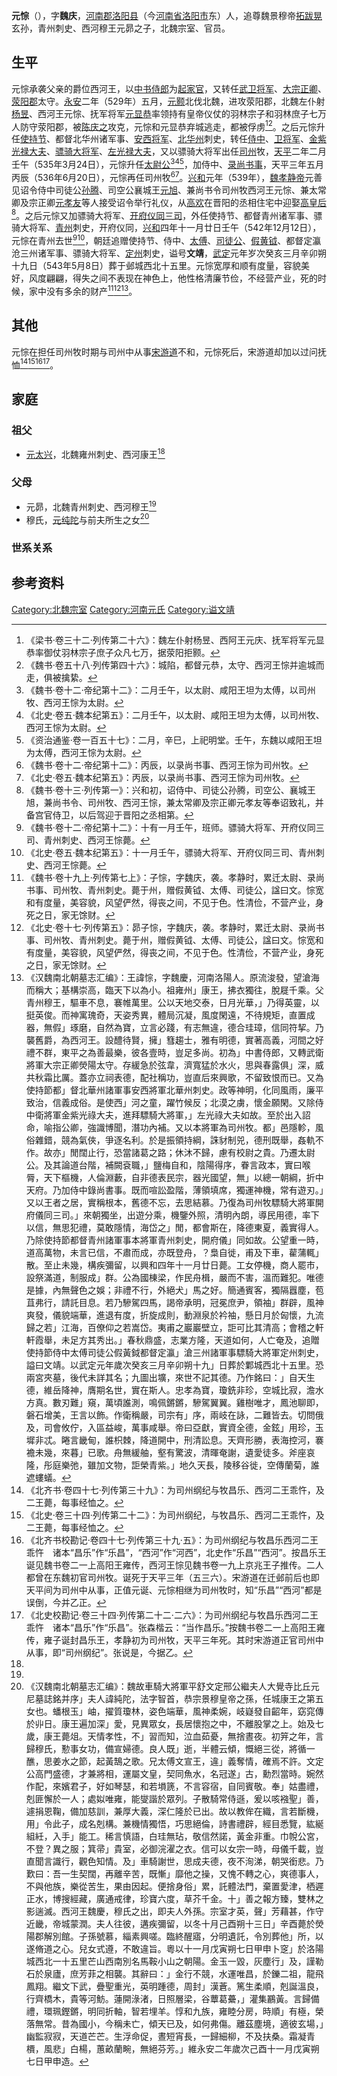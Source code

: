 '''元悰'''（{{bd|？|| 542年| 12月12日 |}}），字'''魏庆'''，[[河南郡|河南郡]][[洛阳县|洛阳县]]（今[[河南省|河南省]][[洛阳市|洛阳市]]东）人，追尊魏景穆帝[[拓跋晃|拓跋晃]]玄孙，青州刺史、西河穆王元昴之子，北魏宗室、官员。

==生平==
元悰承袭父亲的爵位西河王，以[[中书侍郎|中书侍郎]]为[[起家官|起家官]]，又转任[[武卫将军|武卫将军]]、[[大宗正卿|大宗正卿]]、[[荥阳郡|荥阳郡]]太守。[[永安_(北魏)|永安]]二年（529年）五月，[[元颢|元颢]]北伐北魏，进攻荥阳郡，北魏左仆射[[杨昱|杨昱]]、西河王元悰、抚军将军[[元显恭|元显恭]]率领持有皇帝仪仗的羽林宗子和羽林庶子七万人防守荥阳郡，被[[陈庆之|陈庆之]]攻克，元悰和元显恭弃城逃走，都被俘虏<ref>《梁书·卷三十二·列传第二十六》：魏左仆射杨昱、西阿王元庆、抚军将军元显恭率御仗羽林宗子庶子众凡七万，据荥阳拒颢。</ref><ref>《魏书·卷五十八·列传第四十六》：城陷，都督元恭，太守、西河王悰并逾城而走，俱被擒絷。</ref>。之后元悰升任[[使持节|使持节]]、都督北华州诸军事、[[安西将军|安西将军]]、[[北华州|北华州]]刺史，转任[[侍中|侍中]]、[[卫将军|卫将军]]、[[金紫光禄大夫|金紫光禄大夫]]、[[骠骑大将军|骠骑大将军]]、[[左光禄大夫|左光禄大夫]]，又以骠骑大将军出任[[司州|司州]]牧，[[天平_(东魏)|天平]]二年二月壬午（535年3月24日），元悰升任[[太尉公|太尉公]]<ref>《魏书·卷十二·帝纪第十二》：二月壬午，以太尉、咸阳王坦为太傅，以司州牧、西河王悰为太尉。</ref><ref>《北史·卷五·魏本纪第五》：二月壬午，以太尉、咸阳王坦为太傅，以司州牧、西河王悰为太尉。</ref><ref>《资治通鉴·卷一百五十七》：二月，辛巳，上祀明堂。壬午，东魏以咸阳王坦为太傅，西河王悰为太尉。</ref>，加侍中、[[录尚书事|录尚书事]]，天平三年五月丙辰（536年6月20日），元悰再任司州牧<ref>《魏书·卷十二·帝纪第十二》：丙辰，以录尚书事、西河王悰为司州牧。</ref><ref>《北史·卷五·魏本纪第五》：丙辰，以录尚书事、西河王悰为司州牧。</ref>。[[兴和_(年号)|兴和]]元年（539年），[[魏孝静帝|魏孝静帝]]元善见诏令侍中司徒公[[孙腾|孙腾]]、司空公襄城王[[元旭|元旭]]、兼尚书令司州牧西河王元悰、兼太常卿及宗正卿[[元孝友|元孝友]]等人接受诏令举行礼仪，从[[高欢|高欢]]在晋阳的丞相住宅中迎娶[[高皇后_(东魏)|高皇后]]<ref>《魏书·卷十三·列传第一》：兴和初，诏侍中、司徒公孙腾，司空公、襄城王旭，兼尚书令、司州牧、西河王悰，兼太常卿及宗正卿元孝友等奉诏致礼，并备宫官侍卫，以后驾迎于晋阳之丞相第。</ref>。之后元悰又加骠骑大将军、[[开府仪同三司|开府仪同三司]]，外任使持节、都督青州诸军事、骠骑大将军、[[青州_(311年-1131年)|青州]]刺史，开府仪同，[[兴和_(年号)|兴和]]四年十一月廿日壬午（542年12月12日），元悰在青州去世<ref>《魏书·卷十二·帝纪第十二》：十有一月壬午，班师。骠骑大将军、开府仪同三司、青州刺史、西河王悰薨。</ref><ref>《北史·卷五·魏本纪第五》：十一月壬午，骠骑大将军、开府仪同三司、青州刺史、西河王悰薨。</ref>，朝廷追赠使持节、侍中、[[太傅|太傅]]、[[司徒公|司徒公]]、[[假黄钺|假黄钺]]、都督定瀛沧三州诸军事、骠骑大将军、[[定州_(北魏)|定州]]刺史，谥号'''文靖'''，[[武定_(东魏)|武定]]元年岁次癸亥三月辛卯朔十九日（543年5月8日）葬于邺城西北十五里。元悰宽厚和顺有度量，容貌美好，风度翩翩，得失之间不表现在神色上，他性格清廉节俭，不经营产业，死的时候，家中没有多余的财产<ref>《魏书·卷十九上·列传第七上》：子悰，字魏庆，袭。孝静时，累迁太尉、录尚书事、司州牧、青州刺史。薨于州，赠假黄钺、太傅、司徒公，諡曰文。悰宽和有度量，美容貌，风望俨然，得丧之间，不见于色。性清俭，不营产业，身死之日，家无馀财。</ref><ref>《北史·卷十七·列传第五》：昴子悰，字魏庆，袭。孝静时，累迁太尉、录尚书事、司州牧、青州刺史。薨于州，赠假黄钺、太傅、司徒公，諡曰文。悰宽和有度量，美容貌，风望俨然，得丧之间，不见于色。性清俭，不营产业，身死之日，家无馀财。</ref><ref name=autogenerated1>《汉魏南北朝墓志汇编》：王諱悰，字魏慶，河南洛陽人。原流浚發，望滄海而稱大；基構崇高，臨天下以為小。祖雍州」康王，拂衣獨往，脫屣千乘。父青州穆王，驅車不息，褰帷萬里。公以天地交泰，日月光華，」乃得英靈，以挺英俊。而神寓瑰奇，天姿秀異，體局沉凝，風度閑遠，不待規矩，直置成器，無假」琢磨，自然為寶，立言必踐，有志無違，德合珪璋，信同符挈。乃襲舊爵，為西河王。設醴待賢，擁」篲趨士，雅有明德，實著高義，河間之好禮不群，東平之為善最樂，彼各壹時，豈足多尚。初為」中書侍郎，又轉武衛將軍大宗正卿熒陽太守。存緩急於弦韋，濟寬猛於水火，思與春露俱」深，威共秋霜比厲。蓋亦立祠表德，配社稱功，豈直后來興歌，不留致恨而已。又為使持節都」督北華州諸軍事安西將軍北華州刺史。政等神明，化同風雨，廉平致治，信義成俗。是使西」河之童，躍竹候反；北漠之虜，懷金願閑。又除侍中衛將軍金紫光祿大夫，進拜驃騎大將軍，」左光祿大夫如故。至於出入詔命，喻指公卿，強識博聞，潛功內補。又以本將軍為司州牧。都」邑隱軫，風俗雜錯，競為氣俠，爭逐名利。於是振領持綱，誅豺制兕，德刑既舉，姦軌不作。故亦」閒闊止行，恐當諸葛之路；休沐不歸，慮有校尉之貴。乃遷太尉公。及其論道台階，補闕袞職，」鹽梅自和，陰陽得序，眷言政本，實曰喉脣，天下樞機，人倫淵藪，自非德表民宗，器光國望，無」以總一朝綱，折中天府。乃加侍中錄尚書事。既而喧訟盈階，薄領填席，獨運神機，常有遊刃。」又以王者之居，實稱根本，舊德不忘，去思結慕。乃復為司州牧驃騎大將軍開府儀同三司。」來朝獨坐，出遊分乘，機鑒外照，清明內朗，導民用德，率下以信，無思犯禮，莫敢隱情，海岱之」閒，都會斯在，降德東夏，義實得人。乃除使持節都督青州諸軍事本將軍青州刺史，開府儀」同如故。公望重一時，道高萬物，未言已信，不肅而成，亦既登舟，？梟自徙，甫及下車，雚蒲輒」散。至止未幾，構疾彌留，以興和四年十一月廿日薨。工女停機，商人罷市，設祭滿道，制服成」群。公為國棟梁，作民舟楫，嚴而不害，溫而難犯。唯德是據，內無聲色之娛；非禮不行，外絕犬」馬之好。簡通賓客，獨隔囂塵，苞苴弗行，請託目息。若乃驂駕四馬，謁帝承明，冠冕庶尹，領袖」群辟，風神爽發，儀貌端華，進退有度，折旋成則，動淵泉於衿袖，懸日月於匈懷，九流歸之若」江海，百僚仰之若嵩岱。夷甫之巖巖壁立，詎可比其清高；會稽之軒軒霞舉，未足方其秀出。」春秋鼎盛，志業方隆，天道如何，人亡奄及，追贈使持節侍中太傅司徒公假黃鉞都督定瀛」滄三州諸軍事驃騎大將軍定州刺史，謚曰文靖。以武定元年歲次癸亥三月辛卯朔十九」日葬於鄴城西北十五里。恐兩宮夾墓，後代未詳其名；九圖出壙，來世不記其德。乃作銘曰：」自天生德，維岳降神，膺期名世，實在斯人。忠孝為寶，瓊銑非珍，空城比寂，澹水方真。數刃難」窺，萬頃誰測，鳴佩鏘鏘，驂駕翼翼。雞樹唯才，鳳池聊即，磐石增美，王言以飾。作衛稱嚴，司宗有」序，兩岐在詠，二難皆去。切問俄及，司會攸佇，入區益峻，萬事咸舉。帝曰亞獻，實資全德，金鉉」用珍，玉墀非忒。睠言畿甸，誰枳棘，降道開中，刑清訟息。天齊形勝，表海控河，褰襜未幾，來暮」已歌。舟無緩舳，壑有驚波，清暉奄謝，遺愛徒多。斧座哀隆，彤庭樂弛，雖加文物，詎榮青紫。」地久天長，陵移谷徙，空傳蘭菊，誰遮螻蟻。</ref>。

==其他==
元悰在担任司州牧时期与司州中从事[[宋游道|宋游道]]不和，元悰死后，宋游道却加以过问抚恤<ref>《北齐书·卷四十七·列传第三十九》：为司州纲纪与牧昌乐、西河二王乖忤，及二王薨，每事经恤之。</ref><ref>《北史·卷三十四·列传第二十二》：为司州纲纪，与牧昌乐、西河二王乖忤，及二王薨，每事经恤之。</ref><ref>《北齐书校勘记·卷四十七·列传第三十九·五》：为司州纲纪与牧昌乐西河二王乖忤　诸本“昌乐”作“乐昌”，“西河”作“河西”，北史作“乐昌”“西河”。按昌乐王诞见魏书卷二一上高阳王雍传，西河王悰见魏书卷一九上京兆王子推传。二人都曾在东魏初官司州牧。诞死于天平三年（五三六）。宋游道在迁邺前后也即天平间为司州中从事，正值元诞、元悰相继为司州牧时，知“乐昌”“西河”都是误倒，今并乙正。</ref><ref>《北史校勘记·卷三十四·列传第二十二·二六》：为司州纲纪与牧昌乐西河二王乖忤　诸本“昌乐”作“乐昌”。张森楷云：“当作昌乐。”按魏书卷二一上高阳王雍传，雍子诞封昌乐王，孝静初为司州牧，天平三年死。其时宋游道正官司州中从事，即“司州纲纪”。张说是，今据乙。</ref>。

==家庭==
===祖父===
*[[元太兴|元太兴]]，北魏雍州刺史、西河康王<ref name=autogenerated1 />

===父母===
*元昴，北魏青州刺史、西河穆王<ref name=autogenerated1 />
*穆氏，[[元纯陀|元纯陀]]与前夫所生之女<ref>《汉魏南北朝墓志汇编》：魏故車騎大將軍平舒文定邢公繼夫人大覺寺比丘元尼墓誌銘并序」夫人諱純陀，法字智首，恭宗景穆皇帝之孫，任城康王之第五女也。蟠根玉」岫，擢質瓊林，姿色端華，風神柔婉，岐嶷發自齠年，窈窕傳於丱日。康王遍加深」愛，見異眾女，長居懷抱之中，不離股掌之上。始及七歲，康王薨俎。天情孝性，不」習而知，泣血茹憂，無捨晝夜。初笄之年，言歸穆氏，懃事女功，備宣婦德。良人既」逝，半體云傾，慨絕三從，將循一醮，思姜水之節，起黃鵠之歌。兄太傅文宣王，違」義奪情，確焉不許。文定公高門盛德，才兼將相，運屬文皇，契同魚水，名冠遂」古，勳烈當時。婉然作配，來嬪君子，好如琴瑟，和若塤篪，不言容宿，自同賓敬。奉」姑盡禮，剋匪懈於一人；處姒唯雍，能燮諧於眾列。子散騎常侍遜，爰以咳襁聖」善，遽捐恩鞠，備加慈訓，兼厚大義，深仁隆於已出。故以教侔在織，言若斷機，用」令此子，成名剋構。兼機情獨悟，巧思絕倫，詩書禮辟，經目悉覽，紘綖組紝，入手」能工。稀言慎語，白珪無玷，敬信然諾，黃金非重。巾帨公宮，不登？異之服；箕帚」貴室，必御浣濯之衣。信可以女宗一時，母儀千載，豈直聞言識行，觀色知情。及」車騎謝世，思成夫德，夜不洵涕，朝哭銜悲。乃歎曰：吾一生契闊，再離辛苦，既慚」靡他之操，又愧不轉之心，爽德事人，不與他族，樂從苦生，果由因起。便捨身俗」累，託體法門，棄置愛津，栖遲正水，博搜經藏，廣通戒律，珍寶六度，草芥千金。十」善之報方臻，雙林之影遄滅。西河王魏慶，穆氏之出，即夫人外孫。宗室才英，聲」芳藉甚，作守近畿，帝城蒙潤。夫人往彼，遘疾彌留，以冬十月己酉朔十三日」辛酉薨於熒陽郡解別館。子孫號慕，緇素興嗟。臨終醒寤，分明遺託，令別葬他」所，以遂脩道之心。兒女式遵，不敢違旨。粵以十一月戊寅朔七日甲申卜窆」於洛陽城西北一十五里芒山西南別名馬鞍小山之朝陽。金玉一毀，灰塵行」及，謹勒石於泉廬，庶芳菲之相襲。其辭曰：」金行不競，水運唯昌，於鑠二祖，龍飛鳳翔。繼文下武，疊聖重光，英明踵德，周封」漢蒼。篤生柔順，剋誕溫良，行齊橋木，貴等河魴。蓮開淥渚，日照層梁，谷蕈葛虆，」灌集鸝黃。言歸備禮，環珮鏗鏘，明同折軸，智若埋羊。惇和九族，雍睦分房，時順」有極，榮落無常。昔為國小，今稱未亡，傾天已及，如何弗傷。離茲塵境，適彼玄場，」幽監寂寂，天道芒芒。生浮命促，晝短宵長，一歸細柳，不及扶桑。霜凝青檟，風悲」白楊，蕙畝蘭畹，無絕芬芳。」維永安二年歲次己酉十一月戊寅朔七日甲申造。</ref>

===世系关系===
<center>
{{chart/start}}
{{chart | | | | | Hu |Hu=[[拓跋晃|拓跋晃]]}}
{{chart | |,|-|-|-|^|-|-|-|.| }}
{{chart | Zt | | | | | | Yu |Zt=[[拓跋子推|拓跋子推]]|Yu=[[拓跋云|拓跋云]]}}
{{chart | |!| | | | | | | |!}}
{{chart | Tx | | Mu |v| Ct |Tx=[[元太兴|元太兴]]|Ct=[[元纯陀|元纯陀]]|Mu=囗}}
{{chart | |!| | | | | |!}}
{{chart | Ma |-|v|-| Mu |Ma=[[元昴|元昴]]|Mu=穆氏}}
{{chart | | | | |!| | | | | | }}
{{chart | | | | Co |Co=元悰}}
{{chart/end}}
</center>

==参考资料==
{{reflist}}

[[Category:北魏宗室|Category:北魏宗室]]
[[Category:河南元氏|Category:河南元氏]]
[[Category:谥文靖|Category:谥文靖]]
